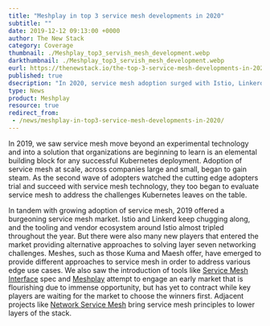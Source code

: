 ```yaml
---
title: "Meshplay in top 3 service mesh developments in 2020"
subtitle: ""
date: 2019-12-12 09:13:00 +0000
author: The New Stack
category: Coverage
thumbnail: ./Meshplay_top3_servish_mesh_development.webp
darkthumbnail: ./Meshplay_top3_servish_mesh_development.webp
eurl: https://thenewstack.io/the-top-3-service-mesh-developments-in-2020/
published: true
dsecription: "In 2020, service mesh adoption surged with Istio, Linkerd, Kuma, and Maesh gaining traction. Tools like Service Mesh Interface (SMI) spec and Meshplay addressed evolving needs, while Network Service Mesh extended principles to lower stack layers."
type: News
product: Meshplay
resource: true
redirect_from:
 - /news/meshplay-in-top3-service-mesh-developments-in-2020/
---
```



<NewsWrapper>

In 2019, we saw service mesh move beyond an experimental technology and into a solution that organizations are beginning to learn is an elemental building block for any successful Kubernetes deployment. Adoption of service mesh at scale, across companies large and small, began to gain steam. As the second wave of adopters watched the cutting edge adopters trial and succeed with service mesh technology, they too began to evaluate service mesh to address the challenges Kubernetes leaves on the table.
<br/>

In tandem with growing adoption of service mesh, 2019 offered a burgeoning service mesh market. Istio and Linkerd keep chugging along, and the tooling and vendor ecosystem around Istio almost tripled throughout the year. But there were also many new players that entered the market providing alternative approaches to solving layer seven networking challenges. Meshes, such as those Kuma and Maesh offer, have emerged to provide different approaches to service mesh in order to address various edge use cases. We also saw the introduction of tools like [Service Mesh Interface](https://smi-spec.io/) spec and [Meshplay](https://khulnasoft.com/meshplay/) attempt to engage an early market that is flourishing due to immense opportunity, but has yet to contract while key players are waiting for the market to choose the winners first. Adjacent projects like [Network Service Mesh](https://networkservicemesh.io/) bring service mesh principles to lower layers of the stack.
<br/>


</NewsWrapper>
